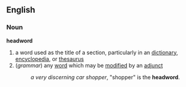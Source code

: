 == English ==
=== Noun ===
'''headword'''
# a word used as the title of a section, particularly in an [[dictionary]], [[encyclopedia]], or [[thesaurus]]
# (''grammar'') any [[word]] which may be [[modified]] by an [[adjunct]]
#: ''a very discerning car shopper'', "shopper" is the '''headword'''.